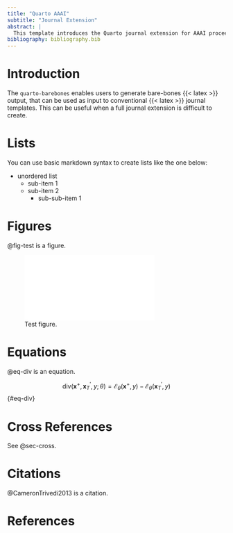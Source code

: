 ```yaml
---
title: "Quarto AAAI"
subtitle: "Journal Extension"
abstract: |
  This template introduces the Quarto journal extension for AAAI proceedings papers.
bibliography: bibliography.bib 
---
```


# Introduction 

The `quarto-barebones` enables users to generate bare-bones {{< latex >}} output, that can be used as input to conventional {{< latex >}} journal templates. This can be useful when a full journal extension is difficult to create.

# Lists

You can use basic markdown syntax to create lists like the one below:

* unordered list
  + sub-item 1
  + sub-item 2
    - sub-sub-item 1

# Figures

@fig-test is a figure.

![Test figure.](aaai/figure1.pdf){#fig-test}

# Equations

@eq-div is an equation.

$$
\text{div}(\mathbf{x}^+,\mathbf{x}_T^\prime,y;\theta) = \mathcal{E}_\theta(\mathbf{x}^+,y) - \mathcal{E}_\theta(\mathbf{x}_T^\prime,y)
$$ {#eq-div}

# Cross References {#sec-cross}

See @sec-cross.

# Citations

@CameronTrivedi2013 is a citation.

# References {-}

::: {#refs}
:::

